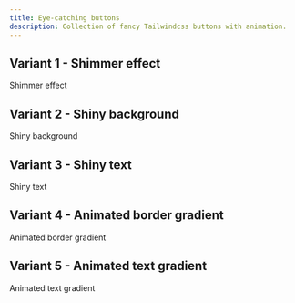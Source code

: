 ```yaml
---
title: Eye-catching buttons
description: Collection of fancy Tailwindcss buttons with animation.
---
```



## Variant 1 - Shimmer effect

<ComponentPreview filePathsKey="eye_catching_buttons_v1">
  <div className="flex-row-center gap-4">
    <EyeCatchingButton_v1 className="px-6 w-full">
      Shimmer effect
    </EyeCatchingButton_v1>
    <EyeCatchingButton_v1 size="icon">
      <FaCode />
    </EyeCatchingButton_v1>
  </div>
</ComponentPreview>

## Variant 2 - Shiny background

<ComponentPreview filePathsKey="eye_catching_buttons_v2">
  <div className="flex-row-center gap-4">
    <EyeCatchingButton_v2>Shiny background</EyeCatchingButton_v2>
    <EyeCatchingButton_v2 size="icon">
      <FaCode />
    </EyeCatchingButton_v2>
  </div>
</ComponentPreview>

## Variant 3 - Shiny text

<ComponentPreview filePathsKey="eye_catching_buttons_v3">
  <div className="flex-row-center gap-4">
    <EyeCatchingButton_v3>Shiny text</EyeCatchingButton_v3>
  </div>
</ComponentPreview>

## Variant 4 - Animated border gradient

<ComponentPreview filePathsKey="eye_catching_buttons_v4">
  <div className="flex-row-center gap-4">
    <EyeCatchingButton_v4>Animated border gradient</EyeCatchingButton_v4>
  </div>
</ComponentPreview>

## Variant 5 - Animated text gradient

<ComponentPreview filePathsKey="eye_catching_buttons_v5">
  <div className="flex-row-center gap-4">
    <EyeCatchingButton_v5>Animated text gradient</EyeCatchingButton_v5>
  </div>
</ComponentPreview>
